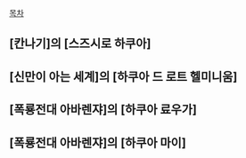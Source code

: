 [[목차]]

== [칸나기]의 [스즈시로 하쿠아] ==
== [신만이 아는 세계]의 [하쿠아 드 로트 헬미니움] ==
== [폭룡전대 아바렌쟈]의 [하쿠아 료우가] ==
== [폭룡전대 아바렌쟈]의 [하쿠아 마이] ==
